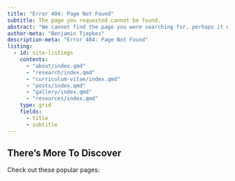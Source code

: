 ```yaml
---
title: "Error 404: Page Not Found"
subtitle: The page you requested cannot be found.
abstract: "We cannot find the page you were searching for, perhaps it was moved of renamed."
author-meta: "Benjamin Tjepkes"
description-meta: "Error 404: Page Not Found"
listing:
  - id: site-listings
    contents:
      - "about/index.qmd"
      - "research/index.qmd"
      - "curriculum-vitae/index.qmd"
      - "posts/index.qmd"
      - "gallery/index.qmd"
      - "resources/index.qmd"
    type: grid
    fields:
      - title
      - subtitle
---
```


## There's More To Discover

Check out these popular pages:

:::{#site-listings}
:::